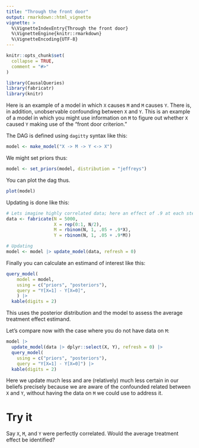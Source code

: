 ```yaml
---
title: "Through the front door"
output: rmarkdown::html_vignette
vignette: >
  %\VignetteIndexEntry{Through the front door}
  %\VignetteEngine{knitr::rmarkdown}
  %\VignetteEncoding{UTF-8}
---
```


```r
knitr::opts_chunk$set(
  collapse = TRUE,
  comment = "#>"
)
```

```r
library(CausalQueries)
library(fabricatr)
library(knitr)
```

Here is an example of a model in which `X` causes `M` and  `M` causes `Y`. There is, in addition, unobservable confounding between `X` and `Y`. This is an example of a model in which you might use information on `M` to figure out whether `X` caused `Y` making use of the "front door criterion."

The DAG is defined using `dagitty` syntax like this:

```r
model <- make_model("X -> M -> Y <-> X")
```

We might set priors thus:

```r
model <- set_priors(model, distribution = "jeffreys")
```

You can plot the dag thus. 

```r
plot(model)
```


Updating is done like this:


```r
# Lets imagine highly correlated data; here an effect of .9 at each step
data <- fabricate(N = 5000, 
                  X = rep(0:1, N/2), 
                  M = rbinom(N, 1, .05 + .9*X), 
                  Y = rbinom(N, 1, .05 + .9*M))

# Updating
model <- model |> update_model(data, refresh = 0)
```

Finally you can calculate an estimand of interest like this:

```r
query_model(
    model = model, 
    using = c("priors", "posteriors"),
    query = "Y[X=1] - Y[X=0]",
    ) |>
  kable(digits = 2)
```

This uses the posterior distribution and the model to assess the average treatment effect estimand. 

Let's compare now with the case where you do not have data on `M`:


```r

model |>
  update_model(data |> dplyr::select(X, Y), refresh = 0) |>
  query_model(
    using = c("priors", "posteriors"),
    query = "Y[X=1] - Y[X=0]") |>
  kable(digits = 2)
```

Here we update much less and are (relatively) much less certain in our beliefs precisely because we are aware of the confounded related between `X` and `Y`, without having the data on `M` we could use to address it.

# Try it

Say `X`, `M`, and `Y` were perfectly correlated. Would the average treatment effect be identified?
